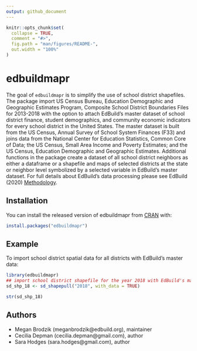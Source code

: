 ```yaml
---
output: github_document
---
```


<!-- README.md is generated from README.Rmd. Please edit that file -->

```r
knitr::opts_chunk$set(
  collapse = TRUE,
  comment = "#>",
  fig.path = "man/figures/README-",
  out.width = "100%"
)
```

# edbuildmapr

<!-- badges: start -->
<!-- badges: end -->

The goal of `edbuildmapr` is to simplify the use of school district shapefiles. The package import US
  Census Bureau, Education Demographic and Geographic Estimates Program, Composite School District
  Boundaries Files for 2013-2018 with the option to attach EdBuild's master dataset of school district
  finance, student demographics, and community economic indicators for every school district in the United
  States. The master dataset is built from the US Census, Annual Survey of School System Finances (F33) and
  joins data from the National Center for Education Statistics, Common Core of Data; the US Census,
  Small Area Income and Poverty Estimates; and the US Census, Education Demographic and Geographic 
  Estimates. Additional functions in the package create a dataset of all school district neighbors as 
  either a dataframe or a shapefile and maps of selected districts at the state or neighbor level
  symbolized by a selected variable in EdBuild's master dataset. For full details about EdBuild's data
  processing please see EdBuild (2020) [Methodology](https://data.edbuild.org/). 

## Installation

You can install the released version of edbuildmapr from [CRAN](https://CRAN.R-project.org) with:

``` r
install.packages("edbuildmapr")
```

## Example

To import school district spatial data for all districts with EdBuild's master data: 

```r
library(edbuildmapr)
## import school district shapefile for the year 2018 with EdBuild's master dataset attached. 
sd_shp_18 <- sd_shapepull("2018", with_data = TRUE)

str(sd_shp_18)
```

## Authors
* Megan Brodzik (meganbrodzik@edbuild.org), maintainer
* Cecilia Depman (cecilia.depman@gmail.com), author 
* Sara Hodges (sara.hodges@gmail.com), author
